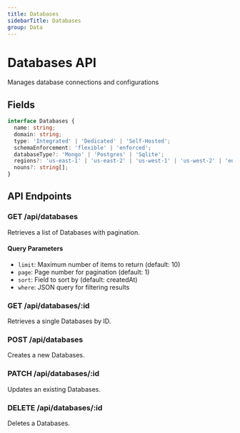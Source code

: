 ```yaml
---
title: Databases
sidebarTitle: Databases
group: Data
---
```



# Databases API

Manages database connections and configurations




## Fields

```typescript
interface Databases {
  name: string;
  domain: string;
  type: 'Integrated' | 'Dedicated' | 'Self-Hosted';
  schemaEnforcement: 'flexible' | 'enforced';
  databaseType?: 'Mongo' | 'Postgres' | 'Sqlite';
  regions?: 'us-east-1' | 'us-east-2' | 'us-west-1' | 'us-west-2' | 'eu-west-1' | 'ap-northeast-1' | 'ap-southeast-1' | 'eu-central-1' | 'ap-south-1';
  nouns?: string[];
}
```




## API Endpoints

### GET /api/databases
Retrieves a list of Databases with pagination.

#### Query Parameters
- `limit`: Maximum number of items to return (default: 10)
- `page`: Page number for pagination (default: 1)
- `sort`: Field to sort by (default: createdAt)
- `where`: JSON query for filtering results

### GET /api/databases/:id
Retrieves a single Databases by ID.

### POST /api/databases
Creates a new Databases.

### PATCH /api/databases/:id
Updates an existing Databases.

### DELETE /api/databases/:id
Deletes a Databases.

